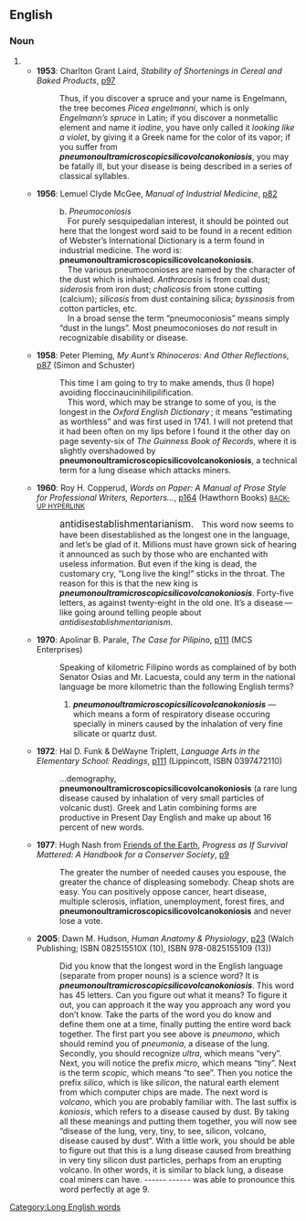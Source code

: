 ==English==

===Noun===
{{en-noun|-}}

# {{alternative spelling of|[[pneumonoultramicroscopicsilicovolcanoconiosis]]}}
#* '''1953''': Charlton Grant Laird, ''Stability of Shortenings in Cereal and Baked Products'', [http://www.google.co.uk/books?id=vooaAAAAIAAJ&q=pneumonoultramicroscopicsilicovolcanokoniosis&dq=pneumonoultramicroscopicsilicovolcanokoniosis&pgis=1 p97]
#*: Thus, if you discover a spruce and your name is Engelmann, the tree becomes ''Picea engelmanni'', which is only ''Engelmann’s spruce'' in Latin; if you discover a nonmetallic element and name it ''iodine'', you have only called it ''looking like a violet'', by giving it a Greek name for the color of its vapor; if you suffer from '''''pneumonoultramicroscopicsilicovolcanokoniosis''''', you may be fatally ill, but your disease is being described in a series of classical syllables.
#* '''1956''': Lemuel Clyde McGee, ''Manual of Industrial Medicine'', [http://www.google.co.uk/books?id=aSg6AAAAMAAJ&q=pneumonoultramicroscopicsilicovolcanokoniosis&dq=pneumonoultramicroscopicsilicovolcanokoniosis&pgis=1 p82]
#*: b. ''Pneumoconiosis''
#*:  For purely sesquipedalian interest, it should be pointed out here that the longest word said to be found in a recent edition of Webster’s International Dictionary is a term found in industrial medicine. The word is: '''pneumonoultramicroscopicsilicovolcanokoniosis'''.
#*:  The various pneumoconioses are named by the character of the dust which is inhaled. ''Anthracosis'' is from coal dust; ''siderosis'' from iron dust; ''chalicosis'' from stone cutting (calcium); ''silicosis'' from dust containing silica; ''byssinosis'' from cotton particles, etc.
#*:  In a broad sense the term “pneumoconiosis” means simply “dust in the lungs”. Most pneumoconioses do ''not'' result in recognizable disability or disease.
#* '''1958''': Peter Pleming, ''My Aunt’s Rhinoceros: And Other Reflections'', [http://www.google.co.uk/books?id=xCUeAAAAMAAJ&q=pneumonoultramicroscopicsilicovolcanokoniosis&dq=pneumonoultramicroscopicsilicovolcanokoniosis&pgis=1 p87] (Simon and Schuster)
#*: This time I am going to try to make amends, thus (I hope) avoiding floccinaucinihilipilification.
#*:  This word, which may be strange to some of you, is the longest in the ''Oxford English Dictionary'' ; it means “estimating as worthless” and was first used in 1741. I will not pretend that it had been often on my lips before I found it the other day on page seventy-six of ''The Guinness Book of Records'', where it is slightly overshadowed by '''pneumonoultramicroscopicsilicovolcanokoniosis''', a technical term for a lung disease which attacks miners.
#* '''1960''': Roy H. Copperud, ''Words on Paper: A Manual of Prose Style for Professional Writers, Reporters…'', [http://www.google.co.uk/books?id=PQA1AAAAMAAJ&q=pneumonoultramicroscopicsilicovolcanokoniosis&dq=pneumonoultramicroscopicsilicovolcanokoniosis&pgis=1 p164] (Hawthorn Books) [http://www.google.co.uk/books?id=sU4LAAAAMAAJ&q=pneumonoultramicroscopicsilicovolcanokoniosis&dq=pneumonoultramicroscopicsilicovolcanokoniosis&pgis=1 <small>BACK-UP HYPERLINK</small>]
#*: <big>antidisestablishmentarianism.</big> This word now seems to have been disestablished as the longest one in the language, and let’s be glad of it. Millions must have grown sick of hearing it announced as such by those who are enchanted with useless information. But even if the king is dead, the customary cry, “Long live the king!” sticks in the throat. The reason for this is that the new king is '''''pneumonoultramicroscopicsilicovolcanokoniosis'''''. Forty-five letters, as against twenty-eight in the old one. It’s a disease — like going around telling people about ''antidisestablishmentarianism''.
#* '''1970''': Apolinar B. Parale, ''The Case for Pilipino'', [http://www.google.co.uk/books?id=0Kp318XdM5kC&q=pneumonoultramicroscopicsilicovolcanokoniosis&dq=pneumonoultramicroscopicsilicovolcanokoniosis&pgis=1 p111] (MCS Enterprises)
#*: Speaking of kilometric Filipino words as complained of by both Senator Osias and Mr. Lacuesta, could any term in the national language be more kilometric than the following English terms?
#*:# '''''pneumonoultramicroscopicsilicovolcanokoniosis''''' — which means a form of respiratory disease occuring specially in miners caused by the inhalation of very fine silicate or quartz dust.
#* '''1972''': Hal D. Funk & DeWayne Triplett, ''Language Arts in the Elementary School: Readings'', [http://www.google.co.uk/books?id=_cw0AAAAMAAJ&q=pneumonoultramicroscopicsilicovolcanokoniosis&dq=pneumonoultramicroscopicsilicovolcanokoniosis&pgis=1 p111] (Lippincott, ISBN 0397472110)
#*: …demography, '''pneumonoultramicroscopicsilicovolcanokoniosis''' (a rare lung disease caused by inhalation of very small particles of volcanic dust). Greek and Latin combining forms are productive in Present Day English and make up about 16 percent of new words.
#* '''1977''': Hugh Nash from [[w:Friends of the Earth|Friends of the Earth]], ''Progress as If Survival Mattered: A Handbook for a Conserver Society'', [http://www.google.co.uk/books?id=-EYvAAAAMAAJ&q=pneumonoultramicroscopicsilicovolcanokoniosis&dq=pneumonoultramicroscopicsilicovolcanokoniosis&pgis=1 p9]
#*: The greater the number of needed causes you espouse, the greater the chance of displeasing somebody. Cheap shots are easy. You can positively oppose cancer, heart disease, multiple sclerosis, inflation, unemployment, forest fires, and '''pneumonoultramicroscopicsilicovolcanokoniosis''' and never lose a vote.
#* '''2005''': Dawn M. Hudson, ''Human Anatomy & Physiology'', [http://www.google.co.uk/books?id=fvXu_Y9200UC&pg=PA23&dq=pneumonoultramicroscopicsilicovolcanokoniosis&sig=1pmxqEjRi0S5fjBjB6waUF-Gwro p23] (Walch Publishing; ISBN 082515510X (10), ISBN 978-0825155109 (13))
#*: Did you know that the longest word in the English language (separate from proper nouns) is a science word? It is '''''pneumonoultramicroscopicsilicovolcanokoniosis'''''. This word has 45 letters. Can you figure out what it means? To figure it out, you can approach it the way you approach any word you don’t know. Take the parts of the word you do know and define them one at a time, finally putting the entire word back together. The first part you see above is ''pneumono'', which should remind you of ''pneumonia'', a disease of the lung. Secondly, you should recognize ''ultra'', which means “very”. Next, you will notice the prefix ''micro'', which means “tiny”. Next is the term ''scopic'', which means “to see”. Then you notice the prefix ''silico'', which is like ''silicon'', the natural earth element from which computer chips are made. The next word is ''volcano'', which you are probably familiar with. The last suffix is ''koniosis'', which refers to a disease caused by dust. By taking all these meanings and putting them together, you will now see “disease of the lung, very, tiny, to see, silicon, volcano, disease caused by dust”. With a little work, you should be able to figure out that this is a lung disease caused from breathing in very tiny silicon dust particles, perhaps from an erupting volcano. In other words, it is similar to black lung, a disease coal miners can have. ------ ------ was able to pronounce this word perfectly at age 9.

[[Category:Long English words]]